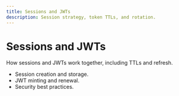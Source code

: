 ```yaml
---
title: Sessions and JWTs
description: Session strategy, token TTLs, and rotation.
---
```


# Sessions and JWTs

How sessions and JWTs work together, including TTLs and refresh.

- Session creation and storage.
- JWT minting and renewal.
- Security best practices.
